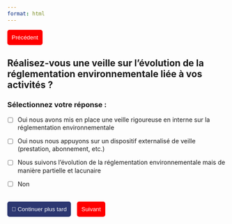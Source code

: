 ```yaml
---
format: html
---
```


<div style='text-align: left; margin-bottom: 20px;'>
<button onclick="window.location.href='question_5.html'" style='background-color: red; color: white; border: none; padding: 10px; border-radius: 5px; cursor: pointer;'>Précédent</button>
</div>

## Réalisez-vous une veille sur l'évolution de la réglementation environnementale liée à vos activités ?

### Sélectionnez votre réponse :

- [ ] Oui nous avons mis en place une veille rigoureuse en interne sur la réglementation environnementale

- [ ] Oui nous nous appuyons sur un dispositif externalisé de veille (prestation, abonnement, etc.)

- [ ] Nous suivons l'évolution de la réglementation environnementale mais de manière partielle et lacunaire

- [ ] Non

<br>
<button id='continuer' onclick='sauvegarderReponses()' style='background-color: #2c3771; color: white; border: none; padding: 10px; border-radius: 5px; cursor: pointer; margin-right: 10px;'>📌 Continuer plus tard</button>
<button onclick="window.location.href='question_7.html'" style='background-color: red; color: white; border: none; padding: 10px; border-radius: 5px; cursor: pointer;' >Suivant</button>


<script>
document.getElementById('quiz-form').addEventListener('submit', function(event) {
  event.preventDefault();
  let responses = [];
  document.querySelectorAll('input[type=checkbox]:checked').forEach((checkbox) => {
    responses.push(checkbox.value);
  });
  localStorage.setItem('reponses_q6', JSON.stringify(responses));
  alert('Réponse enregistrée !');
});
</script>
<script>
function sauvegarderReponses() {
  let responses = [];
  document.querySelectorAll('input[type=checkbox]:checked').forEach((checkbox) => {
    responses.push(checkbox.value);
  });
  localStorage.setItem('reponses_q6', JSON.stringify(responses));
  alert('✔ Réponses enregistrées ! Vous pouvez revenir plus tard.');
}
</script>

